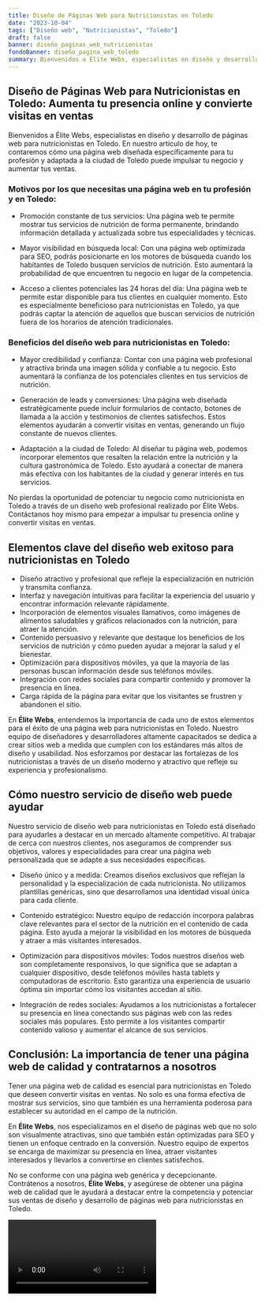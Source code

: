 ```yaml
---
title: Diseño de Páginas Web para Nutricionistas en Toledo
date: "2023-10-04"
tags: ["Diseño web", "Nutricionistas", "Toledo"]
draft: false
banner: diseño_paginas_web_nutricionistas
fondoBanner: diseño_pagina_web_toledo
summary: Bienvenidos a Élite Webs, especialistas en diseño y desarrollo de páginas web para nutricionistas en Toledo. En nuestro artículo de hoy, te contaremos cómo una página web diseñada específicamente para tu profesión y adaptada a la ciudad de Toledo puede impulsar tu negocio y aumentar tus ventas.
---
```



## Diseño de Páginas Web para Nutricionistas en Toledo: Aumenta tu presencia online y convierte visitas en ventas

Bienvenidos a Élite Webs, especialistas en diseño y desarrollo de páginas web para nutricionistas en Toledo. En nuestro artículo de hoy, te contaremos cómo una página web diseñada específicamente para tu profesión y adaptada a la ciudad de Toledo puede impulsar tu negocio y aumentar tus ventas.

### Motivos por los que necesitas una página web en tu profesión y en Toledo:

- Promoción constante de tus servicios: Una página web te permite mostrar tus servicios de nutrición de forma permanente, brindando información detallada y actualizada sobre tus especialidades y técnicas.

- Mayor visibilidad en búsqueda local: Con una página web optimizada para SEO, podrás posicionarte en los motores de búsqueda cuando los habitantes de Toledo busquen servicios de nutrición. Esto aumentará la probabilidad de que encuentren tu negocio en lugar de la competencia.

- Acceso a clientes potenciales las 24 horas del día: Una página web te permite estar disponible para tus clientes en cualquier momento. Esto es especialmente beneficioso para nutricionistas en Toledo, ya que podrás captar la atención de aquellos que buscan servicios de nutrición fuera de los horarios de atención tradicionales.

### Beneficios del diseño web para nutricionistas en Toledo:

- Mayor credibilidad y confianza: Contar con una página web profesional y atractiva brinda una imagen sólida y confiable a tu negocio. Esto aumentará la confianza de los potenciales clientes en tus servicios de nutrición.

- Generación de leads y conversiones: Una página web diseñada estratégicamente puede incluir formularios de contacto, botones de llamada a la acción y testimonios de clientes satisfechos. Estos elementos ayudarán a convertir visitas en ventas, generando un flujo constante de nuevos clientes.

- Adaptación a la ciudad de Toledo: Al diseñar tu página web, podemos incorporar elementos que resalten la relación entre la nutrición y la cultura gastronómica de Toledo. Esto ayudará a conectar de manera más efectiva con los habitantes de la ciudad y generar interés en tus servicios.

No pierdas la oportunidad de potenciar tu negocio como nutricionista en Toledo a través de un diseño web profesional realizado por Élite Webs. Contáctanos hoy mismo para empezar a impulsar tu presencia online y convertir visitas en ventas.

<GifSeo />

<Cta />

## Elementos clave del diseño web exitoso para nutricionistas en Toledo

- Diseño atractivo y profesional que refleje la especialización en nutrición y transmita confianza.
- Interfaz y navegación intuitivas para facilitar la experiencia del usuario y encontrar información relevante rápidamente.
- Incorporación de elementos visuales llamativos, como imágenes de alimentos saludables y gráficos relacionados con la nutrición, para atraer la atención.
- Contenido persuasivo y relevante que destaque los beneficios de los servicios de nutrición y cómo pueden ayudar a mejorar la salud y el bienestar.
- Optimización para dispositivos móviles, ya que la mayoría de las personas buscan información desde sus teléfonos móviles.
- Integración con redes sociales para compartir contenido y promover la presencia en línea.
- Carga rápida de la página para evitar que los visitantes se frustren y abandonen el sitio.

En **Élite Webs**, entendemos la importancia de cada uno de estos elementos para el éxito de una página web para nutricionistas en Toledo. Nuestro equipo de diseñadores y desarrolladores altamente capacitados se dedica a crear sitios web a medida que cumplen con los estándares más altos de diseño y usabilidad. Nos esforzamos por destacar las fortalezas de los nutricionistas a través de un diseño moderno y atractivo que refleje su experiencia y profesionalismo.

## Cómo nuestro servicio de diseño web puede ayudar

Nuestro servicio de diseño web para nutricionistas en Toledo está diseñado para ayudarles a destacar en un mercado altamente competitivo. Al trabajar de cerca con nuestros clientes, nos aseguramos de comprender sus objetivos, valores y especialidades para crear una página web personalizada que se adapte a sus necesidades específicas.

- Diseño único y a medida: Creamos diseños exclusivos que reflejan la personalidad y la especialización de cada nutricionista. No utilizamos plantillas genéricas, sino que desarrollamos una identidad visual única para cada cliente.

- Contenido estratégico: Nuestro equipo de redacción incorpora palabras clave relevantes para el sector de la nutrición en el contenido de cada página. Esto ayuda a mejorar la visibilidad en los motores de búsqueda y atraer a más visitantes interesados.

- Optimización para dispositivos móviles: Todos nuestros diseños web son completamente responsivos, lo que significa que se adaptan a cualquier dispositivo, desde teléfonos móviles hasta tablets y computadoras de escritorio. Esto garantiza una experiencia de usuario óptima sin importar cómo los visitantes accedan al sitio.

- Integración de redes sociales: Ayudamos a los nutricionistas a fortalecer su presencia en línea conectando sus páginas web con las redes sociales más populares. Esto permite a los visitantes compartir contenido valioso y aumentar el alcance de sus servicios.

## Conclusión: La importancia de tener una página web de calidad y contratarnos a nosotros

Tener una página web de calidad es esencial para nutricionistas en Toledo que deseen convertir visitas en ventas. No solo es una forma efectiva de mostrar sus servicios, sino que también es una herramienta poderosa para establecer su autoridad en el campo de la nutrición.

En **Élite Webs**, nos especializamos en el diseño de páginas web que no solo son visualmente atractivas, sino que también están optimizadas para SEO y tienen un enfoque centrado en la conversión. Nuestro equipo de expertos se encarga de maximizar su presencia en línea, atraer visitantes interesados y llevarlos a convertirse en clientes satisfechos.

No se conforme con una página web genérica y decepcionante. Contrátenos a nosotros, **Élite Webs**, y asegúrese de obtener una página web de calidad que le ayudará a destacar entre la competencia y potenciar sus ventas de diseño y desarrollo de páginas web para nutricionistas en Toledo.

<Video />

<CtaBot job="Nutricionistas" city="Toledo" />

<Gmaps query="Toledo+españa+maps" />
